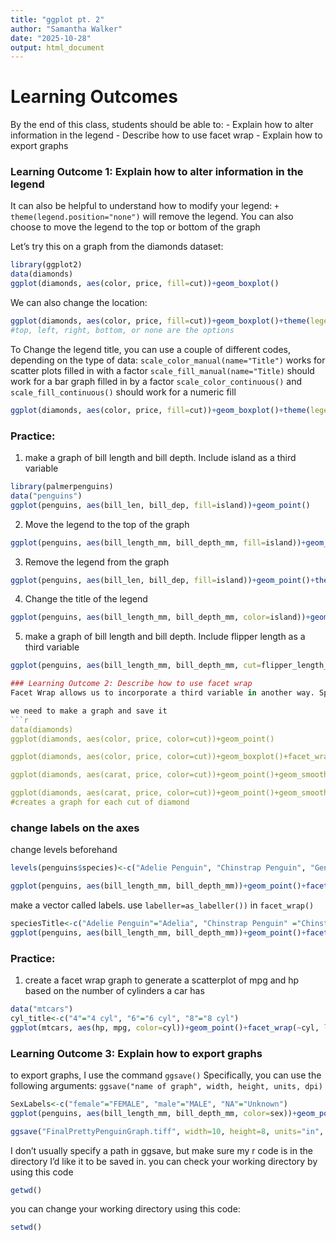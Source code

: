 ```yaml
---
title: "ggplot pt. 2"
author: "Samantha Walker"
date: "2025-10-28"
output: html_document
---
```


# Learning Outcomes
By the end of this class, students should be able to: 
- Explain how to alter information in the legend 
- Describe how to use facet wrap
- Explain how to export graphs


### Learning Outcome 1: Explain how to alter information in the legend
It can also be helpful to understand how to modify your legend: 
`+ theme(legend.position="none")` will remove the legend. You can also choose to move the legend to the top or bottom of the graph

Let's try this on a graph from the diamonds dataset: 
```r
library(ggplot2)
data(diamonds)
ggplot(diamonds, aes(color, price, fill=cut))+geom_boxplot()
```

We can also change the location: 
```r
ggplot(diamonds, aes(color, price, fill=cut))+geom_boxplot()+theme(legend.position="bottom")
#top, left, right, bottom, or none are the options

```

To Change the legend title, you can use a couple of different codes, depending on the type of data: 
`scale_color_manual(name="Title")` works for scatter plots filled in with a factor
`scale_fill_manual(name="Title)` should work for a bar graph filled in by a factor
`scale_color_continuous()` and `scale_fill_continuous()` should work for a numeric fill
```r
ggplot(diamonds, aes(color, price, fill=cut))+geom_boxplot()+theme(legend.position="bottom")+scale_fill_manual(name="Cut of Diamonds", values=c("purple", "blue", "green", "orange", "red", "yellow", "pink")
```

### Practice:

1) make a graph of bill length and bill depth. Include island as a third variable
```r
library(palmerpenguins)
data("penguins")
ggplot(penguins, aes(bill_len, bill_dep, fill=island))+geom_point()
```

2) Move the legend to the top of the graph
```r
ggplot(penguins, aes(bill_length_mm, bill_depth_mm, fill=island))+geom_point()+theme(legend.position = "top")
```

3) Remove the legend from the graph 
```r
ggplot(penguins, aes(bill_len, bill_dep, fill=island))+geom_point()+theme(legend.position = "none")

```

4) Change the title of the legend
```r
ggplot(penguins, aes(bill_length_mm, bill_depth_mm, color=island))+geom_point()+theme(legend.position = "top")+scale_fill_manual(name="Island", values=c("pink", "orange", "yellow"))

```


5) make a graph of bill length and bill depth. Include flipper length as a third variable
```r
ggplot(penguins, aes(bill_length_mm, bill_depth_mm, cut=flipper_length_mm))+geom_point()

### Learning Outcome 2: Describe how to use facet wrap
Facet Wrap allows us to incorporate a third variable in another way. Specifically, it panels graphs so that we can make an individual graph for each level of a factor.

we need to make a graph and save it 
```r
data(diamonds)
ggplot(diamonds, aes(color, price, color=cut))+geom_point()

ggplot(diamonds, aes(color, price, color=cut))+geom_boxplot()+facet_wrap(~cut)

ggplot(diamonds, aes(carat, price, color=cut))+geom_point()+geom_smooth(method="lm")+facet_wrap(~cut)

ggplot(diamonds, aes(carat, price, color=cut))+geom_point()+geom_smooth(method="lm")+facet_wrap(~color)
#creates a graph for each cut of diamond
```

### change labels on the axes
change levels beforehand
```r
levels(penguins$species)<-c("Adelie Penguin", "Chinstrap Penguin", "Gentoo Penguin")

ggplot(penguins, aes(bill_length_mm, bill_depth_mm))+geom_point()+facet_wrap(~species)
```

make a vector called labels. use `labeller=as_labeller())` in `facet_wrap()`
```r
speciesTitle<-c("Adelie Penguin"="Adelia", "Chinstrap Penguin" ="Chinstrap", "Gentoo Penguin"="Gentoo")
ggplot(penguins, aes(bill_length_mm, bill_depth_mm))+geom_point()+facet_wrap(~species, labeller = as_labeller(speciesTitle))
```

### Practice: 
1) create a facet wrap graph to generate a scatterplot of mpg and hp based on the number of cylinders a car has
```r
data("mtcars")
cyl_title<-c("4"="4 cyl", "6"="6 cyl", "8"="8 cyl")
ggplot(mtcars, aes(hp, mpg, color=cyl))+geom_point()+facet_wrap(~cyl, labeller = as_labeller(cyl_title))
```

### Learning Outcome 3: Explain how to export graphs
to export graphs, I use the command `ggsave()`
Specifically, you can use the following arguments: 
`ggsave("name of graph", width, height, units, dpi)`
```r
SexLabels<-c("female"="FEMALE", "male"="MALE", "NA"="Unknown")
ggplot(penguins, aes(bill_length_mm, bill_depth_mm, color=sex))+geom_point()+facet_wrap(~sex, labeller = as_labeller(SexLabels))+labs(title="Bill Length and Depth by Gender", x="Bill Length", y="Bill Depth")+theme(legend.position = "bottom")

ggsave("FinalPrettyPenguinGraph.tiff", width=10, height=8, units="in", dpi=300)
```
I don't usually specify a path in ggsave, but make sure my r code is in the directory I'd like it to be saved in. you can check your working directory by using this code
```r
getwd()
```
you can change your working directory using this code: 
```r
setwd()
```